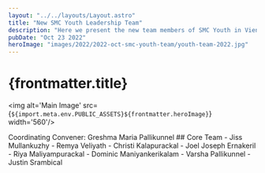 ```yaml
---
layout: "../../layouts/Layout.astro"
title: "New SMC Youth Leadership Team"
description: "Here we present the new team members of SMC Youth in Vienna 🙂! Teamwork makes the dreamwork! #cheesy We are excited 😊 to plan new events and share some awesome 😎 news! Stay tuned people"
pubDate: "Oct 23 2022"
heroImage: "images/2022/2022-oct-smc-youth-team/youth-team-2022.jpg"
---
```

# {frontmatter.title}


<img alt='Main Image' src={`${import.meta.env.PUBLIC_ASSETS}${frontmatter.heroImage}`} width='560'/>
<section>
Coordinating Convener: Greshma Maria Pallikunnel
## Core Team
- Jiss Mullankuzhy
- Remya Veliyath
- Christi Kalapurackal
- Joel Joseph Ernakeril
- Riya Maliyampurackal
- Dominic Maniyankerikalam
- Varsha Pallikunnel
- Justin Srambical
</section>